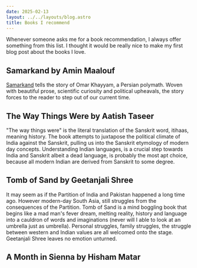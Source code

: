 ```yaml
---
date: 2025-02-13
layout: ../../layouts/blog.astro
title: Books I recommend
---
```

Whenever someone asks me for a book recommendation, I always offer something from this list. I thought it would be really nice to make my first blog post about the books I love.

## Samarkand by Amin Maalouf
[Samarkand](https://www.goodreads.com/book/show/142395) tells the story of Omar Khayyam, a Persian polymath. Woven with beautiful prose, scientific curiosity and political upheavals, the story forces to the reader to step out of our current time.

## The Way Things Were by Aatish Taseer
"The way things were" is the literal translation of the Sanskrit word, <span class="italic">itihaas</span>, meaning history. 
The book attempts to juxtapose the political climate of India against the Sanskrit, pulling us into the Sanskrit etymology of modern day concepts. 
Understanding Indian languages, is a crucial step towards India and Sanskrit albeit a dead language, is probably the most apt choice, because all modern Indian are derived from Sanskrit to some degree.

## Tomb of Sand by Geetanjali Shree
It may seem as if the Partition of India and Pakistan happened a long time ago. However modern-day South Asia, still struggles from the consequences of the Partition. Tomb of Sand is a mind boggling book that begins like a mad man's fever dream, melting reality, history and language into a cauldron of words and imaginations (never will I able to look at an umbrella just as umbrella). Personal struggles, family struggles, the struggle between western and Indian values are all welcomed onto the stage. Geetanjali Shree leaves no emotion unturned.

## A Month in Sienna by Hisham Matar